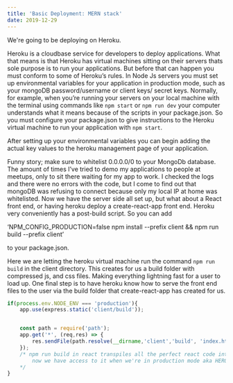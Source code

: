 ```yaml
---
title: 'Basic Deployment: MERN stack'
date: 2019-12-29
---
```


We're going to be deploying on Heroku.

Heroku is a cloudbase service for developers to deploy applications. What that means is that Heroku has virtual machines sitting on their servers thats sole purpose is to run your applications. But before that can happen you must conform to some of Heroku’s rules. In Node Js servers you must set up environmental variables for your application in production mode, such as your mongoDB password/username or client keys/ secret keys. Normally, for example, when you’re running your servers on your local machine with the terminal using commands like `npm start` or `npm run dev` your computer understands what it means because of the scripts in your package.json. So you must configure your package.json to give instructions to the Heroku virtual machine to run your application with `npm start`. 

After setting up your environmental variables you can begin adding the actual key values to the heroku management page of your application. 

Funny story; make sure to whitelist 0.0.0.0/0 to your MongoDb database. The amount of times I’ve tried to demo my applications to people at meetups, only to sit there waiting for my app to work. I checked the logs and there were no errors with the code, but I come to find out that mongoDB was refusing to connect because only my local IP at home was whitelisted. Now we have the server side all set up, but what about a React front end, or having heroku deploy a create-react-app front end. Heroku very conveniently has a post-build script. So you can add 

‘NPM_CONFIG_PRODUCTION=false npm install --prefix client && npm run build --prefix client’ 

to your package.json. 

Here we are letting the heroku virtual machine run the command `npm run build` in the client directory. This creates for us a build folder with compressed js, and css files. Making everything lightning fast for a user to load up. 
One final step is to have heroku know how to serve the front end files to the user via the build folder that create-react-app has created for us.

```js
if(process.env.NODE_ENV === 'production'){
    app.use(express.static('client/build'));


    const path = require('path');
    app.get('*', (req,res) => {
        res.sendFile(path.resolve(__dirname,'client','build', 'index.html'))
    });
    /* npm run build in react transpiles all the perfect react code into the index.html 
        now we have access to it when we're in production mode aka HEROKU
    */
}
```



